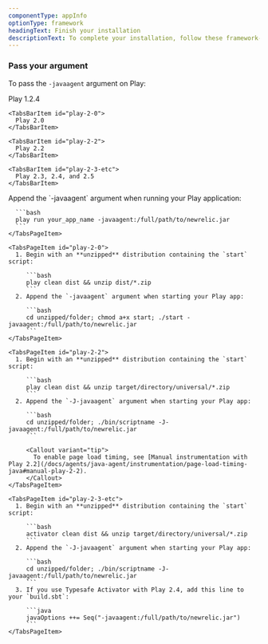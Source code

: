 ```yaml
---
componentType: appInfo
optionType: framework 
headingText: Finish your installation
descriptionText: To complete your installation, follow these framework-specific steps. If you need a different framework, select it at the top of this page.
---
```


### Pass your argument

To pass the `-javaagent` argument on Play:

<Tabs>
  <TabsBar>
    <TabsBarItem id="play-1-2-4">
      Play 1.2.4
    </TabsBarItem>

    <TabsBarItem id="play-2-0">
      Play 2.0
    </TabsBarItem>

    <TabsBarItem id="play-2-2">
      Play 2.2
    </TabsBarItem>

    <TabsBarItem id="play-2-3-etc">
      Play 2.3, 2.4, and 2.5
    </TabsBarItem>
  </TabsBar>

  <TabsPages>
    <TabsPageItem id="play-1-2-4">
      Append the `-javaagent` argument when running your Play application:

      ```bash
      play run your_app_name -javaagent:/full/path/to/newrelic.jar
      ```
    </TabsPageItem>

    <TabsPageItem id="play-2-0">
      1. Begin with an **unzipped** distribution containing the `start` script:

         ```bash
         play clean dist && unzip dist/*.zip
         ```
      2. Append the `-javaagent` argument when starting your Play app:

         ```bash
         cd unzipped/folder; chmod a+x start; ./start -javaagent:/full/path/to/newrelic.jar
         ```
    </TabsPageItem>

    <TabsPageItem id="play-2-2">
      1. Begin with an **unzipped** distribution containing the `start` script:

         ```bash
         play clean dist && unzip target/directory/universal/*.zip
         ```
      2. Append the `-J-javaagent` argument when starting your Play app:

         ```bash
         cd unzipped/folder; ./bin/scriptname -J-javaagent:/full/path/to/newrelic.jar
         ```

         <Callout variant="tip">
           To enable page load timing, see [Manual instrumentation with Play 2.2](/docs/agents/java-agent/instrumentation/page-load-timing-java#manual-play-2-2).
         </Callout>
    </TabsPageItem>

    <TabsPageItem id="play-2-3-etc">
      1. Begin with an **unzipped** distribution containing the `start` script:

         ```bash
         activator clean dist && unzip target/directory/universal/*.zip
         ```
      2. Append the `-J-javaagent` argument when starting your Play app:

         ```bash
         cd unzipped/folder; ./bin/scriptname -J-javaagent:/full/path/to/newrelic.jar
         ```
      3. If you use Typesafe Activator with Play 2.4, add this line to your `build.sbt`:

         ```java
         javaOptions ++= Seq("-javaagent:/full/path/to/newrelic.jar")
         ```
    </TabsPageItem>
  </TabsPages>
</Tabs>
